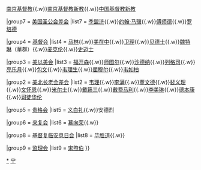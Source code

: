 {{Navbox
|name = 南京基督教传教士
|title = [[南京基督教新教]][[傳教士]]

|group1 = [[南京历史|背景]]
|list1 = [[南京宗教]]{{.w}}[[南京基督教]]{{.w}}[[南京基督教新教]]{{.w}}[[中国基督教新教]]

|group7 = [[美国圣公会差会]] 
|list7 = [[季盟济]]{{.w}}[[约翰·马骥]]{{.w}}[[傅师德]]{{.w}}[[罗培德]]

|group4 = [[基督会]]
|list4 = [[马林 (传教士)|马林]]{{.w}}[[美在中]]{{.w}}[[卫理]]{{.w}}[[贝德士]]{{.w}}[[魏特琳]]（華群）{{.w}}[[麦克伦]]{{.w}}[[史迈士]]

|group3 = [[美以美会]]
|list3 = [[福开森]]{{.w}}[[师图尔]]{{.w}}[[沙德纳]]{{.w}}[[列格司]]{{.w}}[[亮乐月]]{{.w}}[[包文]]{{.w}}[[威尔伯·威尔逊|韦理生]]{{.w}}[[屈穆尔]]{{.w}}[[韦如柏]]

|group2 = [[美北长老会差会]]
|list2 = [[韦理]]{{.w}}[[李满]]{{.w}}[[董文德]]{{.w}}[[裴义理]]{{.w}}[[文怀恩]]{{.w}}[[米尔士]]{{.w}}[[戴籁三]]{{.w}}[[戴费马利]]{{.w}}[[李美琳]]{{.w}}[[德本康]]{{.w}}[[司徒华伦]]

|group5 = [[贵格会]]
|list5 = [[义白礼]]{{.w}}安德烈

|group6 = [[来复会]]
|list6 = [[慕向荣]]{{.w}}

|group8 = [[基督复临安息日会]]
|list8 = [[毕胜道]]{{.w}}

|group9 = [[监理会]]
|list9 = [[宋煦伯]]
}}<noinclude>

[[Category:南京基督教新教人物|*]]
[[Category:中国传教士模板|宁]]

</noinclude>